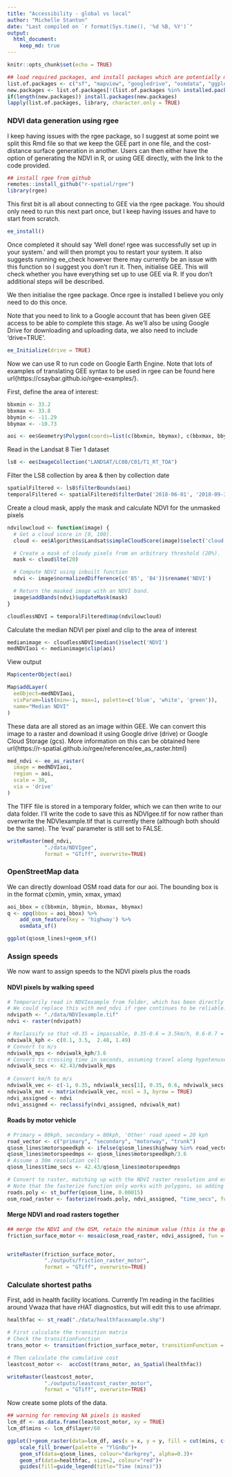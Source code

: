 ```yaml
---
title: "Accessibility - global vs local"
author: "Michelle Stanton"
date: "Last compiled on `r format(Sys.time(), '%d %B, %Y')`"
output: 
  html_document:
    keep_md: true
---
```



```r
knitr::opts_chunk$set(echo = TRUE)
```


```r
## load required packages, and install packages which are potentially missing on client computers
list.of.packages <- c("sf", "mapview", "googledrive", "osmdata", "ggplot2", "raster", "gdistance", "fasterize", "remotes", "rgdal", "stars", "geojsonio")
new.packages <- list.of.packages[!(list.of.packages %in% installed.packages()[,"Package"])]
if(length(new.packages)) install.packages(new.packages)
lapply(list.of.packages, library, character.only = TRUE)
```


### NDVI data generation using rgee

I keep having issues with the rgee package, so I suggest at some point we split this Rmd file so that we keep the GEE part in one file, and the cost-distance surface generation in another. Users can then either have the option of generating the NDVI in R, or using GEE directly, with the link to the code provided.

```r
## install rgee from github
remotes::install_github("r-spatial/rgee")
library(rgee)
```

This first bit is all about connecting to GEE via the rgee package. You should only need to run this next part once, but I keep having issues and have to start from scratch. 
```r
ee_install()
```

Once completed it should say 'Well done! rgee was successfully set up in your system.' and will then prompt you to restart your system. It also suggests running ee_check however there may currently be an issue with this function so I suggest you don't run it.
Then, initialise GEE. This will check whether you have everything set up to use GEE via R. If you don't additional steps will be described.

We then initialise the rgee package. Once rgee is installed I believe you only need to do this once.

Note that you need to link to a Google account that has been given GEE access to be able to complete this stage. As we'll also be using Google Drive for downloading and uploading data, we also need to include 'drive=TRUE'. 


```r
ee_Initialize(drive = TRUE)
```

Now we can use R to run code on Google Earth Engine. Note that lots of examples of translating GEE syntax to be used in rgee can be found here url{https://csaybar.github.io/rgee-examples/}.

First, define the area of interest:

```r

bbxmin <- 33.2
bbxmax <- 33.8
bbymin <- -11.29
bbymax <- -10.73

```

```r
aoi <- ee$Geometry$Polygon(coords=list(c(bbxmin, bbymax), c(bbxmax, bbymax), c(bbxmax, bbymin), c(bbxmin, bbymin)))
```

Read in the Landsat 8 Tier 1 dataset
```r
ls8 <- ee$ImageCollection("LANDSAT/LC08/C01/T1_RT_TOA")
```

Filter the LS8 collection by area & then by collection date

```r
spatialFiltered <- ls8$filterBounds(aoi)
temporalFiltered <- spatialFiltered$filterDate('2018-06-01', '2018-09-30')
```

Create a cloud mask, apply the mask and calculate NDVI for the unmasked pixels
```r

ndvilowcloud <- function(image) {
  # Get a cloud score in [0, 100].
  cloud <- ee$Algorithms$Landsat$simpleCloudScore(image)$select('cloud')

  # Create a mask of cloudy pixels from an arbitrary threshold (20%).
  mask <- cloud$lte(20)

  # Compute NDVI using inbuilt function
  ndvi <- image$normalizedDifference(c('B5', 'B4'))$rename('NDVI')

  # Return the masked image with an NDVI band.
  image$addBands(ndvi)$updateMask(mask)
}

cloudlessNDVI = temporalFiltered$map(ndvilowcloud)

```

Calculate the median NDVI per pixel and clip to the area of interest
```r
medianimage <- cloudlessNDVI$median()$select('NDVI')
medNDVIaoi <- medianimage$clip(aoi)
```

View output
```r
Map$centerObject(aoi)

Map$addLayer(
  eeObject=medNDVIaoi,
  visParam=list(min=-1, max=1, palette=c('blue', 'white', 'green')),
  name="Median NDVI"
)
```

These data are all stored as an image within GEE. We can convert this image to a raster and download it using Google drive (drive) or Google Cloud Storage (gcs). More information on this can be obtained here url{https://r-spatial.github.io/rgee/reference/ee_as_raster.html} 

```r
med_ndvi <- ee_as_raster(
  image = medNDVIaoi,
  region = aoi,
  scale = 30,
  via = 'drive'
)
```

The TIFF file is stored in a temporary folder, which we can then write to our data folder. I'll write the code to save this as NDVIgee.tif for now rather than overwrite the NDVIexample.tif that is currently there (although both should be the same). The 'eval' parameter is still set to FALSE.

```r
writeRaster(med_ndvi,
            "./data/NDVIgee",
            format = "GTiff", overwrite=TRUE)
```

### OpenStreetMap data


We can directly download OSM road data for our aoi. The bounding box is in the format c(xmin, ymin, xmax, ymax)

```r
aoi_bbox = c(bbxmin, bbymin, bbxmax, bbymax)
q <- opq(bbox = aoi_bbox) %>%
    add_osm_feature(key = 'highway') %>%
    osmdata_sf()

ggplot(q$osm_lines)+geom_sf()
```

### Assign speeds
We now want to assign speeds to the NDVI pixels plus the roads

#### NDVI pixels by walking speed

```r
# Temporarily read in NDVIexample from folder, which has been directly downloaded from GEE.
# We could replace this with med_ndvi if rgee continues to be reliable.
ndvipath <- "./data/NDVIexample.tif"
ndvi <- raster(ndvipath)

# Reclassify so that <0.35 = impassable, 0.35-0.6 = 3.5km/h, 0.6-0.7 = 2.48km/h and > 0.7 = 1.49km/h 
ndviwalk_kph <- c(0.1, 3.5,  2.48, 1.49)
# Convert to m/s
ndviwalk_mps <- ndviwalk_kph/3.6
# Convert to crossing time in seconds, assuming travel along hypotenuse and pixel size is 30m
ndviwalk_secs <- 42.43/ndviwalk_mps
  
# Convert km/h to m/s
ndviwalk_vec <- c(-1, 0.35, ndviwalk_secs[1], 0.35, 0.6, ndviwalk_secs[2], 0.6, 0.7, ndviwalk_secs[3], 0.7, 1, ndviwalk_secs[4])
ndviwalk_mat <- matrix(ndviwalk_vec, ncol = 3, byrow = TRUE)
ndvi_assigned <- ndvi
ndvi_assigned <- reclassify(ndvi_assigned, ndviwalk_mat)

```

#### Roads by motor vehicle

```r
# Primary = 80kph, secondary = 80kph, 'Other' road speed = 20 kph
road_vector <- c("primary", "secondary", "motorway", "trunk")
q$osm_lines$motorspeedkph <- ifelse(q$osm_lines$highway %in% road_vector, 80, 20)
q$osm_lines$motorspeedmps <- q$osm_lines$motorspeedkph/3.6
# Assume a 30m resolution cell
q$osm_lines$time_secs <- 42.43/q$osm_lines$motorspeedmps

# Convert to raster, matching up with the NDVI raster resolution and extent
# Note that the fasterize function only works with polygons, so adding a buffer to the roads of ~30m
roads.poly <- st_buffer(q$osm_line, 0.00015)
osm_road_raster <- fasterize(roads.poly, ndvi_assigned, "time_secs", fun = 'min')
```

#### Merge NDVI and road rasters together

```r
## merge the NDVI and the OSM, retain the minimum value (this is the quickest cell crossing time)
friction_surface_motor <- mosaic(osm_road_raster, ndvi_assigned, fun = min, tolerance = 1)


writeRaster(friction_surface_motor,
            "./outputs/friction_raster_motor",
            format = "GTiff", overwrite=TRUE)
```

### Calculate shortest paths

First, add in health facility locations. Currently I'm reading in the facilities around Vwaza that have rHAT diagnostics, but will edit this to use afrimapr.

```r
healthfac <- st_read("./data/healthfacexample.shp")
```

```r
# First calculate the transition matrix
# Check the transitionFunction
trans_motor <- transition(friction_surface_motor, transitionFunction = function(x){1/mean(x)}, directions=8)

# Then calculate the cumulative cost
leastcost_motor <-  accCost(trans_motor, as_Spatial(healthfac))

writeRaster(leastcost_motor,
            "./outputs/leastcost_raster_motor",
            format = "GTiff", overwrite=TRUE)
```
Now create some plots of the data.

```r
## warning for removing NA pixels is masked
lcm_df <- as.data.frame(leastcost_motor, xy = TRUE)
lcm_df$mins <- lcm_df$layer/60

ggplot()+geom_raster(data=lcm_df, aes(x = x, y = y, fill = cut(mins, c(0,30,60,120,180,240,300,max(mins)))))+
    scale_fill_brewer(palette = "YlGnBu")+
    geom_sf(data=q$osm_lines, colour="darkgrey", alpha=0.3)+
    geom_sf(data=healthfac, size=2, colour="red")+
    guides(fill=guide_legend(title="Time (mins)"))
```